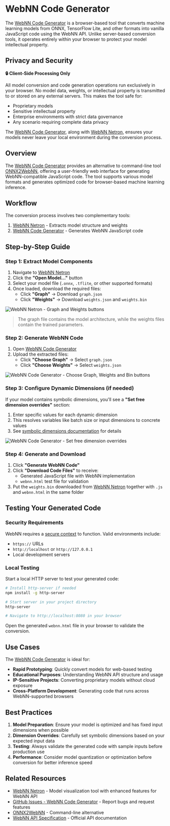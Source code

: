 
# WebNN Code Generator

The [WebNN Code Generator](https://ibelem.github.io/webnn-code-generator/) is a browser-based tool that converts machine learning models from ONNX, TensorFlow Lite, and other formats into vanilla JavaScript code using the WebNN API. Unlike server-based conversion tools, it operates entirely within your browser to protect your model intellectual property.

## Privacy and Security

**🔒 Client-Side Processing Only**

All model conversion and code generation operations run exclusively in your browser. No model data, weights, or intellectual property is transmitted to or stored on any external servers. This makes the tool safe for:

- Proprietary models
- Sensitive intellectual property
- Enterprise environments with strict data governance
- Any scenario requiring complete data privacy

The [WebNN Code Generator](https://ibelem.github.io/webnn-code-generator/), along with [WebNN Netron](https://ibelem.github.io/netron/), ensures your models never leave your local environment during the conversion process.

## Overview

The [WebNN Code Generator](https://ibelem.github.io/webnn-code-generator/) provides an alternative to command-line tool [ONNX2WebNN](https://github.com/huningxin/onnx2webnn), offering a user-friendly web interface for generating WebNN-compatible JavaScript code. The tool supports various model formats and generates optimized code for browser-based machine learning inference.

## Workflow

The conversion process involves two complementary tools:

1. [WebNN Netron](https://ibelem.github.io/netron/) - Extracts model structure and weights
2. [WebNN Code Generator](https://ibelem.github.io/webnn-code-generator/) - Generates WebNN JavaScript code

## Step-by-Step Guide

### Step 1: Extract Model Components

1. Navigate to [WebNN Netron](https://ibelem.github.io/netron/)
2. Click the **"Open Model..."** button
3. Select your model file (`.onnx`, `.tflite`, or other supported formats)
4. Once loaded, download the required files:
   - Click **"Graph"** → Download `graph.json`
   - Click **"Weights"** → Download `weights.json` and `weights.bin`

![WebNN Netron - Graph and Weights buttons](/learn/tutorials/webnn/code-generator-1.png)

> <InfoIcon /> The graph file contains the model architecture, while the weights files contain the trained parameters.

### Step 2: Generate WebNN Code

1. Open [WebNN Code Generator](https://ibelem.github.io/webnn-code-generator/)
2. Upload the extracted files:
   - Click **"Choose Graph"** → Select `graph.json`
   - Click **"Choose Weights"** → Select `weights.json`

![WebNN Code Generator - Choose Graph, Weights and Bin buttons](/learn/tutorials/webnn/code-generator-2.png)

### Step 3: Configure Dynamic Dimensions (if needed)

If your model contains symbolic dimensions, you'll see a **"Set free dimension overrides"** section:

1. Enter specific values for each dynamic dimension
2. This resolves variables like batch size or input dimensions to concrete values
3. See [symbolic dimensions documentation](../onnx-runtime/free-dimension-overrides) for details

![WebNN Code Generator - Set free dimension overrides](/learn/tutorials/webnn/code-generator-3.png)

### Step 4: Generate and Download

1. Click **"Generate WebNN Code"**
2. Click **"Download Code Files"** to receive:
   - Generated JavaScript file with WebNN implementation
   - `webnn.html` test file for validation
3. Put the `weights.bin` downloaded from [WebNN Netron](https://ibelem.github.io/netron/) together with `.js` and `webnn.html` in the same folder

## Testing Your Generated Code

### Security Requirements

WebNN requires a [secure context](https://developer.mozilla.org/en-US/docs/Web/Security/Secure_Contexts) to function. Valid environments include:

- `https://` URLs
- `http://localhost` or `http://127.0.0.1`
- Local development servers

### Local Testing

Start a local HTTP server to test your generated code:

```bash
# Install http-server if needed
npm install -g http-server

# Start server in your project directory
http-server

# Navigate to http://localhost:8080 in your browser
```

Open the generated `webnn.html` file in your browser to validate the conversion.

## Use Cases

The [WebNN Code Generator](https://ibelem.github.io/webnn-code-generator/) is ideal for:

- **Rapid Prototyping**: Quickly convert models for web-based testing
- **Educational Purposes**: Understanding WebNN API structure and usage
- **IP-Sensitive Projects**: Converting proprietary models without cloud exposure
- **Cross-Platform Development**: Generating code that runs across WebNN-supported browsers

## Best Practices

1. **Model Preparation**: Ensure your model is optimized and has fixed input dimensions when possible
2. **Dimension Overrides**: Carefully set symbolic dimensions based on your expected input data
3. **Testing**: Always validate the generated code with sample inputs before production use
4. **Performance**: Consider model quantization or optimization before conversion for better inference speed

## Related Resources
- [WebNN Netron](https://ibelem.github.io/netron/) - Model visualization tool with enhanced features for WebNN API
- [GitHub Issues - WebNN Code Generator](https://github.com/ibelem/webnn-code-generator/issues) - Report bugs and request features
- [ONNX2WebNN](https://github.com/huningxin/onnx2webnn) - Command-line alternative
- [WebNN API Specification](https://www.w3.org/TR/webnn/) - Official API documentation